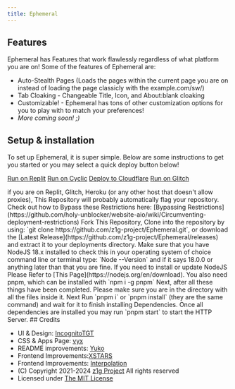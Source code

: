 ```yaml
---
title: Ephemeral
---
```


## Features

Ephemeral has Features that work flawlessly regardless of what platform you are on!
Some of the features of Ephemeral are:

- Auto-Stealth Pages (Loads the pages within the current page you are on instead of loading the page classicly with the example.com/sw/)
- Tab Cloaking - Changeable Title, Icon, and About:blank cloaking
- Customizable! - Ephemeral has tons of other customization options for you to play with to match your preferences!
- *More coming soon! ;)*
## Setup & installation

To set up Ephemeral, it is super simple. Below are some instructions to get you started or you may select a quick deploy button below!

[Run on Replit](https://replit.com/github/z1g-project/Ephemeral)
[Run on Cyclic](https://app.cyclic.sh/api/app/deploy/z1g-project/Ephemeral)
[Deploy to Cloudflare](https://github.com/z1g-project/Terbium/wiki/Deploy-to-Cloudflare-Pages)
[Run on Glitch](https://glitch.com/edit/#!/import/github/z1g-project/Ephemeral)

<Callout title="Banned hosts">
  if you are on Replit, Glitch, Heroku (or any other host that doesn't allow
  proxies), This Repository will probably automatically flag your repository.
  Check out how to Bypass these Restrictions here: [Bypassing
  Restrictions](https://github.com/holy-unblocker/website-aio/wiki/Circumventing-deployment-restrictions)
</Callout>
<Steps>
<Step>
Fork This Repository, Clone into the repository by using: `git clone https://github.com/z1g-project/Ephemeral.git`, or download the [Latest Release](https://github.com/z1g-project/Ephemeral/releases) and extract it to your deployments directory.
</Step>
<Step>
Make sure that you have NodeJS 18.x installed to check this in your operating system of choice command line or terminal type: `Node --Version` and if it says 18.0.0 or anything later than that you are fine. If you need to install or update NodeJS Please Refer to [This Page](https://nodejs.org/en/download). You also need pnpm, which can be installed with `npm i -g pnpm`
</Step>
<Step>
Next, after all these things have been completed. Please make sure you are in the directory with all the files inside it. Next Run `pnpm i` or `pnpm install` (they are the same command) and wait for it to finish installing Dependencies.
</Step>
<Step>
Once all dependencies are installed you may run `pnpm start` to start the HTTP Server.
</Step>
</Steps>
## Credits

- UI & Design: [IncognitoTGT](https://github.com/IncognitoTGT)
- CSS & Apps Page: [vyx](https://github.com/vbnm0)
- README improvements: [Yuko](https://github.com/yu6x)
- Frontend Improvements:[XSTARS](https://github.com/notplayingallday383)
- Frontend Improvements: [Interpolation](https://github.com/interpolation-0)
- (C) Copyright 2021-2024 [z1g Project](https://github.com/z1g-project/) All rights reserved
- Licensed under [The MIT License](https://github.com/z1g-project/ephemeral/blob/master/LICENSE)
